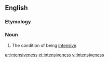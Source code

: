 ==English==

===Etymology===
{{suffix|en|intensive|ness}}

===Noun===
{{en-noun|~|es}}

# The condition of being [[intensive]].

[[ar:intensiveness]]
[[et:intensiveness]]
[[vi:intensiveness]]